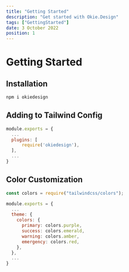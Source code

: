 ```yaml
---
title: "Getting Started"
description: "Get started with Okie.Design"
tags: ["GettingStarted"]
date: 3 October 2022
position: 1
---
```


# Getting Started

## Installation

```js
npm i okiedesign
```

## Adding to Tailwind Config

```js
module.exports = {
  ...
  plugins: [
      require('okiedesign'),
  ],
  ...
}
```

## Color Customization

```js
const colors = require("tailwindcss/colors");

module.exports = {
  ...
  theme: {
    colors: {
      primary: colors.purple,
      success: colors.emerald,
      warning: colors.amber,
      emergency: colors.red,
    },
  },
  ...
}
```
